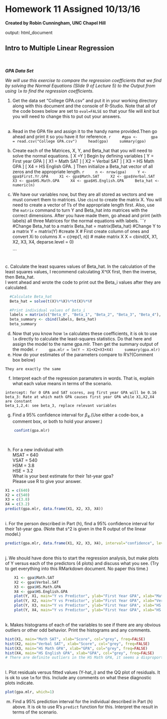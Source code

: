 # Homework 11 Assigned 10/13/16

**Created by Robin Cunningham, UNC Chapel Hill**

output: html_document

Intro to Multiple Linear Regression
-------------------------
<br><br>
***GPA Data Set***

*We will use this exercise to compare the regression coefficients that we find by solving the Normal Equations (Slide 9 of Lecture 5) to the Output from using `lm` to find the regression coefficients.*


1. Get the data set "College GPA.csv" and put it in your working directory along with this document and the console of R-Studio. Note that all of the code boxes below are set to `eval=FALSE` so that your file will *knit* but you will need to change this to put out your answers.
<br><br>
a. Read in the GPA file and assign it to the handy name provided.Then go ahead and print it so you have it for reference.
    ```r
    #gpa <- 
    gpa = read.csv("College GPA.csv")
    head(gpa)
    summary(gpa)
    ```
b. Create each of the Matrices, X, Y, and Beta_hat that you will need to solve the normal equations.
    \[
       X\hat{B} =Y
    \]
Begin by defining variables 
    \[
       Y = First year GPA
    \]
    \[
       X1 = Math SAT
    \]
    \[
       X2 = Verbal SAT
    \]
    \[
       X3 = HS Math GPA
    \]
    \[
       X4 = HS English GPA.
    \]
Then initialize a Beta_hat vector of all zeros and the appropriate length.
    ```r
    n <- nrow(gpa)
    Y <- gpa$First.Yr.GPA
    X1 <- gpa$Math.SAT
    X2 <- gpa$Verbal.SAT
    X3 <- gpa$HS.Math.GPA
    X4 <- gpa$HS.English.GPA
    Beta_hat <- numeric(n)
    ```
b. We have our variables now, but they are all stored as vectors and we must convert them to matrices. Use `cbind` to create the matrix X. You will need to create a vector of 1's of the appropriate length first. Also, use the `matrix` command to turn Y and Beta_hat into matrices with the correct dimensions. After you have made them, go ahead and print (with labels) all three Matrices for the normal equations with labels.
    ```r
  #Change Beta_hat to a matrix
    Beta_hat = matrix(Beta_hat)
  #Change Y to a matrix
    Y = matrix(Y)
  #create X 
  # First create column of ones and convert Xi to columns
    X = c(rep(1, n))
  # make matrix X
    X = cbind(X, X1, X2, X3, X4, deparse.level = 0)

    ```

<br>
c. Calculate the least squares values of Beta_hat.  In the calculation of the least squares values, I recommend calculating X^tX first, then the inverse, then Beta_hat.
<br>
I went ahead and wrote the code to print out the Beta_i values after they are calculated.
```r
  #Calculate Beta_hat
  Beta_hat = solve(t(X)%*%X)%*%t(X)%*%Y

  #Print individual values of Beta_i
  labels = matrix(c("Beta_0", "Beta_1", "Beta_2", "Beta_3", "Beta_4"), nrow = 5)
  beta_summary <- cbind(labels, Beta_hat)
  beta_summary
```
d. Now that you know how `lm` calculates these coefficients, it is ok to use `lm` directly to calculate the least-squares statistics. Do that here and assign the model to the name gpa.mlr. Then get the summary output of the model.
    ```r
    gpa.mlr = lm(Y ~ X1+X2+X3+X4)
    summary(gpa.mlr)
    ```
    <br>
e. How do your estimates of the parameters compare to R's?(Comment box below)

```
They are exactly the same
```
f. Interpret each of the regression paramaters in words. That is, explain what each value means in terms of the scenario.
```
intercept: for 0 GPA and SAT scores, avg first year GPA will be 0.16
beta_3: Rate at which math GPA causes first year GPA while X1,X2,X4 are constant
beta_1,2,4: see beta_3, replace relevant variables
```
g. Find a 95% confidence interval for $\beta_4$.(Use either a code-box, a comment box, or both to hold your answer.)
``` r
    confint(gpa.mlr)
```
<br>

h. For a new individual with
<br>
MSAT = 640<br>
VSAT = 540<br>
HSM = 3.8<br>
HSE = 3.2<br>
What is your best estimate for their 1st-year gpa? 
<br> Please use R to give your answer.
```r
X1 = c(640)
X2 = c(540)
X3 = c(3.8)
X4 = c(3.2)
predict(gpa.mlr, data.frame(X1, X2, X3, X4))
```

<br>
i. For the person described in Part (h), find a 95% confidence interval for their 1st-year gpa. (Note that s^2 is given in the R output of the linear model.)
```r
predict(gpa.mlr, data.frame(X1, X2, X3, X4), interval="confidence", level=0.95)

```
<br>
j. We should have done this to start the regression analysis, but make plots of Y versus each of the predictors (4 plots) and discuss what you see. (Try to get everything into this RMarkdown document. No paper this time.)
```r
    X1 <- gpa$Math.SAT
    X2 <- gpa$Verbal.SAT
    X3 <- gpa$HS.Math.GPA
    X4 <- gpa$HS.English.GPA
    plot(Y, X1, main="Y vs Predictor", ylab="First Year GPA", xlab="Math SAT", col="blue")
    plot(Y, X2, main="Y vs Predictor", ylab="First Year GPA", xlab="Verbal SAT", col="blue")
    plot(Y, X3, main="Y vs Predictor", ylab="First Year GPA", xlab="HS Math GPA", col="blue")
    plot(Y, X4, main="Y vs Predictor", ylab="First Year GPA", xlab="HS English GPA", col="blue")
```
<br>
k. Makes histograms of each of the variables to see if there are any obvious outliers or other odd behavior. Print the histograms and any comments.
```r
hist(X1, main="Math SAT", xlab="Score", col="grey", freq=FALSE)
hist(X2, main="Verbal SAT", xlab="Score", col="grey", freq=FALSE)
hist(X3, main="HS Math GPA", xlab="GPA", col="grey", freq=FALSE)
hist(X4, main="HS English GPA", xlab="GPA", col="grey", freq=FALSE)
# There are definite outliers in the HS Math GPA, it seems a disproportionately large amount of students got below a 1.75 GPA
```
<br>
l. Plot residuals versus fitted values (Y-hat_i) and the QQ plot of residuals. It is ok to use `lm` for this. Include any comments on what these diagnostic plots indicate.

```r
plot(gpa.mlr, which=1)
```

m. Find a 95% prediction interval for the individual described in Part (h) above. It is ok to use R's `predict` function for this. Interpret the result in terms of the scenario.

